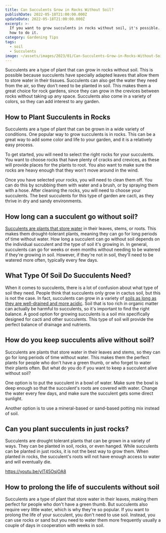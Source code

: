 ```yaml
---
title: Can Succulents Grow in Rocks Without Soil?
publishDate: 2022-05-18T21:00:00.000Z
updateDate: 2022-05-18T21:00:00.000Z
excerpt: >-
  If you want to grow succulents in rocks without soil, it's possible. Here's
  how to do it.
category: Gardening Tips
tags:
  - soil
  - Succulents
image: ~/assets/images/2023/01/Can-Succulents-Grow-in-Rocks-Without-Soil.jpeg
---
```


Succulents are a type of plant that can grow in rocks without soil. This is possible because succulents have specially adapted leaves that allow them to store water in their tissues. Succulents can also get the water they need from the air, so they don't need to be planted in soil. This makes them a great choice for rock gardens, since they can grow in the crevices between rocks without taking up any space. Succulents also come in a variety of colors, so they can add interest to any garden.

## How to Plant Succulents in Rocks

Succulents are a type of plant that can be grown in a wide variety of conditions. One popular way to grow succulents is in rocks. This can be a great way to add some color and life to your garden, and it is a relatively easy process.

To get started, you will need to select the right rocks for your succulents. You want to choose rocks that have plenty of cracks and crevices, as these will provide places for the plants to root. You also want to make sure the rocks are heavy enough that they won't move around in the wind.

Once you have selected your rocks, you will need to clean them off. You can do this by scrubbing them with water and a brush, or by spraying them with a hose. After cleaning the rocks, you will need to choose your succulents. The best succulents for this type of garden are cacti, as they thrive in dry and sandy environments.

## How long can a succulent go without soil?

[Succulents are plants that store water](https://veggiesville.com/how-to-water-succulent/) in their leaves, stems, or roots. This makes them drought-tolerant plants, meaning they can go for long periods of time without water. How long a succulent can go without soil depends on the individual succulent and the type of soil it's growing in. In general, succulents can go for weeks or even months without needing to be watered if they're growing in soil. However, if they're not in soil, they'll need to be watered more often, typically every few days.

## What Type Of Soil Do Succulents Need?

When it comes to succulents, there is a lot of confusion about what type of soil they need. People think that succulents only grow in cactus soil, but this is not the case. In fact, succulents can grow in a variety of [soils as long as they are well-drained and more acidic](https://veggiesville.com/acidic-or-alkaline-soil-succulents/). Soil that is too rich in organic matter can actually be harmful to succulents, so it's important to find the right balance. A good option for growing succulents is a soil mix specifically designed for cacti and other succulents. This type of soil will provide the perfect balance of drainage and nutrients.

## How do you keep succulents alive without soil?

Succulents are plants that store water in their leaves and stems, so they can go for long periods of time without water. This makes them the perfect plants for people who don't have a green thumb, or who forget to water their plants often. But what do you do if you want to keep a succulent alive without soil?

One option is to put the succulent in a bowl of water. Make sure the bowl is deep enough so that the succulent's roots are covered with water. Change the water every few days, and make sure the succulent gets some direct sunlight.

Another option is to use a mineral-based or sand-based potting mix instead of soil.

## Can you plant succulents in just rocks?

Succulents are drought tolerant plants that can be grown in a variety of ways. They can be planted in soil, rocks, or even hanged. While succulents can be planted in just rocks, it is not the best way to grow them. When planted in rocks, the succulent's roots will not have enough access to water and will eventually die.

https://youtu.be/ylT45OsjOA8

## How to prolong the life of succulents without soil

Succulents are a type of plant that store water in their leaves, making them perfect for people who don't have a green thumb. But succulents also require very little water, which is why they're so popular. If you want to prolong the life of your succulent, you don't need to use soil. Instead, you can use rocks or sand but you need to water them more frequently usually a couple of days in cooperation with weeks in soil.
